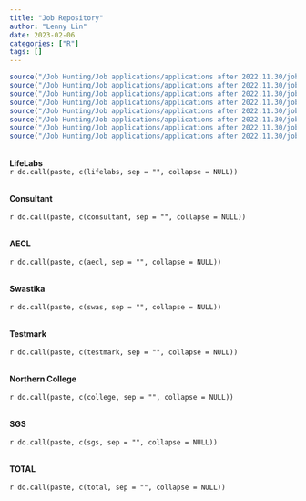 ```yaml
---
title: "Job Repository"
author: "Lenny Lin"
date: 2023-02-06
categories: ["R"]
tags: []
---
```


```r
source("/Job Hunting/Job applications/applications after 2022.11.30/job duty repository/repository_lifelabs.R")
source("/Job Hunting/Job applications/applications after 2022.11.30/job duty repository/repository_consultant.R")
source("/Job Hunting/Job applications/applications after 2022.11.30/job duty repository/repository_aecl.R")
source("/Job Hunting/Job applications/applications after 2022.11.30/job duty repository/repository_swastika.R")
source("/Job Hunting/Job applications/applications after 2022.11.30/job duty repository/repository_northern_college.R")
source("/Job Hunting/Job applications/applications after 2022.11.30/job duty repository/repository_testmark.R")
source("/Job Hunting/Job applications/applications after 2022.11.30/job duty repository/repository_sgs.R")
source("/Job Hunting/Job applications/applications after 2022.11.30/job duty repository/repository_total.R")
```



<br>
**LifeLabs**
<br>
`r do.call(paste, c(lifelabs, sep = "", collapse = NULL))` 

<br>
**Consultant**  
<br>
`r do.call(paste, c(consultant, sep = "", collapse = NULL))` 

<br>
**AECL**  
<br>
`r do.call(paste, c(aecl, sep = "", collapse = NULL))` 

<br>
**Swastika**  
<br>
`r do.call(paste, c(swas, sep = "", collapse = NULL))` 

<br>
**Testmark**  
<br>
`r do.call(paste, c(testmark, sep = "", collapse = NULL))`

<br>
**Northern College**  
<br>
`r do.call(paste, c(college, sep = "", collapse = NULL))`


<br>
**SGS**  
<br>
`r do.call(paste, c(sgs, sep = "", collapse = NULL))`


<br>
**TOTAL**  
<br>
`r do.call(paste, c(total, sep = "", collapse = NULL))`